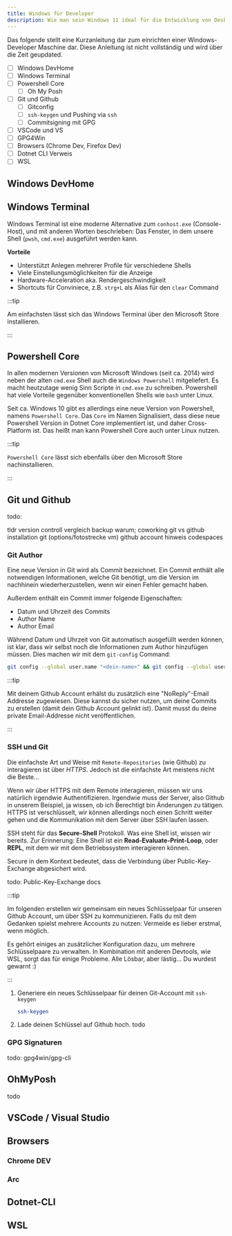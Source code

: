 ```yaml
---
title: Windows für Developer
description: Wie man sein Windows 11 ideal für die Entwicklung von Desktop- und Web-Apps einrichtet.
---
```


Das folgende stellt eine Kurzanleitung dar zum einrichten einer Windows-Developer Maschine dar. Diese Anleitung ist nicht vollständig und wird über die Zeit geupdated.

- [ ] Windows DevHome
- [ ] Windows Terminal
- [ ] Powershell Core
  - [ ] Oh My Posh
- [ ] Git und Github
  - [ ] Gitconfig
  - [ ] `ssh-keygen` und Pushing via `ssh`
  - [ ] Commitsigning mit GPG
- [ ] VSCode und VS
- [ ] GPG4Win
- [ ] Browsers (Chrome Dev, Firefox Dev)
- [ ] Dotnet CLI Verweis
- [ ] WSL

## Windows DevHome




## Windows Terminal

Windows Terminal ist eine moderne Alternative zum `conhost.exe` (Console-Host), und mit anderen Worten beschrieben: Das Fenster, in dem unsere Shell (`pwsh`, `cmd.exe`) ausgeführt werden kann.

**Vorteile**

- Unterstützt Anlegen mehrerer Profile für verschiedene Shells
- Viele Einstellungsmöglichkeiten für die Anzeige
- Hardware-Acceleration aka. Rendergeschwindigkeit
- Shortcuts für Conviniece, z.B. `strg+L` als Alias für den `clear` Command

:::tip

Am einfachsten lässt sich das Windows Terminal über den Microsoft Store installieren.

:::

## Powershell Core

In allen modernen Versionen von Microsoft Windows (seit ca. 2014) wird neben der alten `cmd.exe` Shell auch die `Windows Powershell` mitgeliefert. Es macht heutzutage wenig Sinn Scripte in `cmd.exe` zu schreiben. Powershell hat viele Vorteile gegenüber konventionellen Shells wie `bash` unter Linux.

Seit ca. Windows 10 gibt es allerdings eine neue Version von Powershell, namens `Powershell Core`. Das `Core` im Namen Signalisiert, dass diese neue Powershell Version in Dotnet Core implementiert ist, und daher Cross-Platform ist. Das heißt man kann Powershell Core auch unter Linux nutzen.

:::tip

`Powershell Core` lässt sich ebenfalls über den Microsoft Store nachinstallieren.

:::

## Git und Github

todo:

tldr version controll
vergleich backup
warum; coworking
git vs github
installation git (options/fotostrecke vm)
github account
hinweis codespaces

### Git Author

Eine neue Version in Git wird als Commit bezeichnet. Ein Commit enthält alle notwendigen Informationen, welche Git benötigt, um die Version im nachhinein wiederherzustellen, wenn wir einen Fehler gemacht haben.

Außerdem enthält ein Commit immer folgende Eigenschaften:

- Datum und Uhrzeit des Commits
- Author Name
- Author Email

Während Datum und Uhrzeit von Git automatisch ausgefüllt werden können, ist klar, dass wir selbst noch die Informationen zum Author hinzufügen müssen. Dies machen wir mit dem `git-config` Command:

```bash
git config --global user.name "<dein-name>" && git config --global user.email "<deine-github-noreply-mail>"
```

:::tip

Mit deinem Github Account erhälst du zusätzlich eine "NoReply"-Email Addresse zugewiesen. Diese kannst du sicher nutzen, um deine Commits zu erstellen (damit dein Github Account gelinkt ist). Damit musst du deine private Email-Addresse nicht veröffentlichen.

:::

### SSH und Git

Die einfachste Art und Weise mit `Remote-Repositories` (wie Github) zu interagieren ist über *HTTPS*. Jedoch ist die einfachste Art meistens nicht die Beste...

Wenn wir über HTTPS mit dem Remote interagieren, müssen wir uns natürlich irgendwie Authentifizieren. Irgendwie muss der Server, also Github in unserem Beispiel, ja wissen, ob ich Berechtigt bin Änderungen zu tätigen. HTTPS ist verschlüsselt, wir können allerdings noch einen Schritt weiter gehen und die Kommunikation mit dem Server über SSH laufen lassen.

SSH steht für das **Secure-Shell** Protokoll. Was eine Shell ist, wissen wir bereits. Zur Erinnerung: Eine Shell ist ein **Read-Evaluate-Print-Loop**, oder **REPL**, mit dem wir mit dem Betriebssystem interagieren können.

Secure in dem Kontext bedeutet, dass die Verbindung über Public-Key-Exchange abgesichert wird.

todo: Public-Key-Exchange docs

:::tip

Im folgenden erstellen wir gemeinsam ein neues Schlüsselpaar für unseren Github Account, um über SSH zu kommunizieren. Falls du mit dem Gedanken spielst mehrere Accounts zu nutzen: Vermeide es lieber erstmal, wenn möglich.

Es gehört einiges an zusätzlicher Konfiguration dazu, um mehrere Schlüsselpaare zu verwalten. In Kombination mit anderen Devtools, wie WSL, sorgt das für einige Probleme. Alle Lösbar, aber lästig... Du wurdest gewarnt :)

:::


<Steps>

1. Generiere ein neues Schlüsselpaar für deinen Git-Account mit `ssh-keygen`
   ```bash
   ssh-keygen
   ```
2. Lade deinen Schlüssel auf Github hoch. todo
   

</Steps>

### GPG Signaturen

todo: gpg4win/gpg-cli

## OhMyPosh

todo

## VSCode / Visual Studio

## Browsers

### Chrome DEV

### Arc

## Dotnet-CLI

## WSL